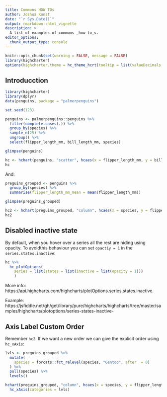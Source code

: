 ```yaml
---
title: Commons HOW TOs
author: Joshua Kunst
date: "`r Sys.Date()`"
output: rmarkdown::html_vignette
description: >
  A list of examples of commons _how to_s.
editor_options: 
  chunk_output_type: console
---
```


<script>
$(document).ready(function(){ 
  el = $(".page-header > h1")
  icon = "question-circle-o"
  text = el.text()
  text_new = "<span class=\"fa fa-" + icon  + "\"></span> " + text
  el.html(text_new) 
}) ;
</script>

```r
knitr::opts_chunk$set(warning = FALSE, message = FALSE)
library(highcharter)
options(highcharter.theme = hc_theme_hcrt(tooltip = list(valueDecimals = 2)))
```

## Introducction


```r
library(highcharter)
library(dplyr)
data(penguins, package = "palmerpenguins")

set.seed(123)

penguins <- palmerpenguins::penguins %>% 
  filter(complete.cases(.)) %>% 
  group_by(species) %>% 
  sample_n(25) %>% 
  ungroup() %>% 
  select(flipper_length_mm, bill_length_mm, species)

glimpse(penguins)

hc <- hchart(penguins, "scatter", hcaes(x = flipper_length_mm, y = bill_length_mm, group = species)) 
hc
```

And:

```r
preguins_grouped <- penguins %>% 
  group_by(species) %>% 
  summarise(flipper_length_mm_mean = mean(flipper_length_mm))

glimpse(preguins_grouped)

hc2 <- hchart(preguins_grouped, "column", hcaes(x = species, y = flipper_length_mm_mean))
hc2
```



## Disabled inactive state 

By default, when you hover over a series all the rest are hiding using opacity.
To avoidthis behaviour you can set `opactiy = 1` in the `series.states.inactive`:

```r
hc %>%
  hc_plotOptions(
    series = list(states = list(inactive = list(opacity = 1)))
    )
```

More info: https://api.highcharts.com/highcharts/plotOptions.series.states.inactive.

Example: https://jsfiddle.net/gh/get/library/pure/highcharts/highcharts/tree/master/samples/highcharts/plotoptions/series-states-inactive-

## Axis Label Custom Order

Remember `hc2`. If we want a new order we can give the explicit order
using `hc_xAxis`: 

```r
lvls <- preguins_grouped %>% 
  mutate(
    species = forcats::fct_relevel(species, "Gentoo", after  = 0)
  ) %>% 
  pull(species) %>% 
  levels()

hchart(preguins_grouped, "column", hcaes(x = species, y = flipper_length_mm_mean)) %>% 
  hc_xAxis(categories = lvls)
```


